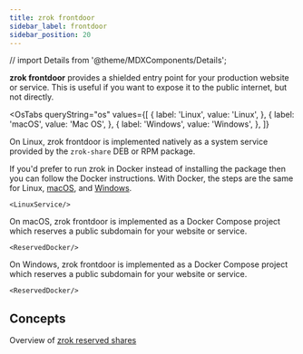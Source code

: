 ```yaml
---
title: zrok frontdoor
sidebar_label: frontdoor
sidebar_position: 20
---
```


// import Details from '@theme/MDXComponents/Details';

**zrok frontdoor** provides a shielded entry point for your production website or service. This is useful if you want to expose it to the public internet, but not directly.

<OsTabs
  queryString="os"
  values={[
    { label: 'Linux', value: 'Linux', },
    { label: 'macOS', value: 'Mac OS', },
    { label: 'Windows', value: 'Windows', },
  ]}
>

  <TabItem value="Linux">

On Linux, zrok frontdoor is implemented natively as a system service provided by the `zrok-share` DEB or RPM package.

If you'd prefer to run zrok in Docker instead of installing the package then you can follow the Docker instructions. With Docker, the steps are the same for Linux, [macOS](./?os=Mac+OS), and [Windows](./?os=Windows).

    <LinuxService/>

  </TabItem>

  <TabItem value="Mac OS">

On macOS, zrok frontdoor is implemented as a Docker Compose project which reserves a public subdomain for your website or service.

    <ReservedDocker/>

  </TabItem>

  <TabItem value="Windows">

On Windows, zrok frontdoor is implemented as a Docker Compose project which reserves a public subdomain for your website or service.

    <ReservedDocker/>

  </TabItem>

</OsTabs>

## Concepts

Overview of [zrok reserved shares](/concepts/sharing-reserved.md)
